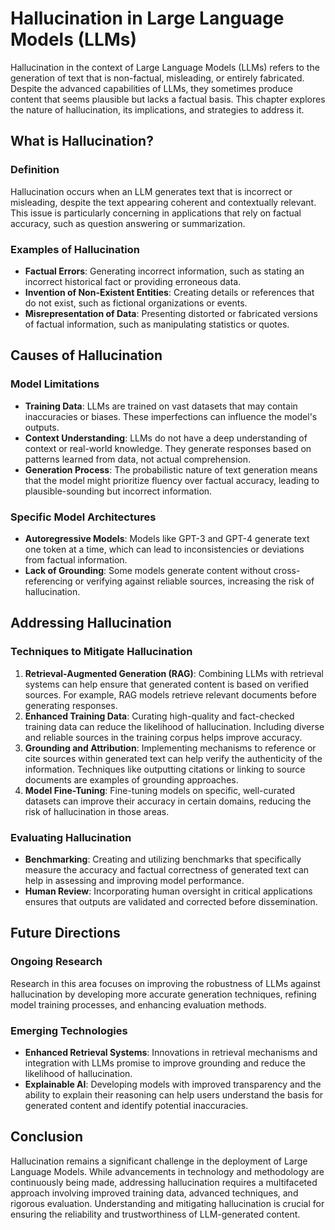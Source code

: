 # Hallucination in Large Language Models (LLMs)

Hallucination in the context of Large Language Models (LLMs) refers to the generation of text that is non-factual, misleading, or entirely fabricated. Despite the advanced capabilities of LLMs, they sometimes produce content that seems plausible but lacks a factual basis. This chapter explores the nature of hallucination, its implications, and strategies to address it.

## What is Hallucination?

### Definition

Hallucination occurs when an LLM generates text that is incorrect or misleading, despite the text appearing coherent and contextually relevant. This issue is particularly concerning in applications that rely on factual accuracy, such as question answering or summarization.

### Examples of Hallucination

- **Factual Errors**: Generating incorrect information, such as stating an incorrect historical fact or providing erroneous data.
- **Invention of Non-Existent Entities**: Creating details or references that do not exist, such as fictional organizations or events.
- **Misrepresentation of Data**: Presenting distorted or fabricated versions of factual information, such as manipulating statistics or quotes.

## Causes of Hallucination

### Model Limitations

- **Training Data**: LLMs are trained on vast datasets that may contain inaccuracies or biases. These imperfections can influence the model's outputs.
- **Context Understanding**: LLMs do not have a deep understanding of context or real-world knowledge. They generate responses based on patterns learned from data, not actual comprehension.
- **Generation Process**: The probabilistic nature of text generation means that the model might prioritize fluency over factual accuracy, leading to plausible-sounding but incorrect information.

### Specific Model Architectures

- **Autoregressive Models**: Models like GPT-3 and GPT-4 generate text one token at a time, which can lead to inconsistencies or deviations from factual information.
- **Lack of Grounding**: Some models generate content without cross-referencing or verifying against reliable sources, increasing the risk of hallucination.

## Addressing Hallucination

### Techniques to Mitigate Hallucination

1. **Retrieval-Augmented Generation (RAG)**: Combining LLMs with retrieval systems can help ensure that generated content is based on verified sources. For example, RAG models retrieve relevant documents before generating responses.
2. **Enhanced Training Data**: Curating high-quality and fact-checked training data can reduce the likelihood of hallucination. Including diverse and reliable sources in the training corpus helps improve accuracy.
3. **Grounding and Attribution**: Implementing mechanisms to reference or cite sources within generated text can help verify the authenticity of the information. Techniques like outputting citations or linking to source documents are examples of grounding approaches.
4. **Model Fine-Tuning**: Fine-tuning models on specific, well-curated datasets can improve their accuracy in certain domains, reducing the risk of hallucination in those areas.

### Evaluating Hallucination

- **Benchmarking**: Creating and utilizing benchmarks that specifically measure the accuracy and factual correctness of generated text can help in assessing and improving model performance.
- **Human Review**: Incorporating human oversight in critical applications ensures that outputs are validated and corrected before dissemination.

## Future Directions

### Ongoing Research

Research in this area focuses on improving the robustness of LLMs against hallucination by developing more accurate generation techniques, refining model training processes, and enhancing evaluation methods.

### Emerging Technologies

- **Enhanced Retrieval Systems**: Innovations in retrieval mechanisms and integration with LLMs promise to improve grounding and reduce the likelihood of hallucination.
- **Explainable AI**: Developing models with improved transparency and the ability to explain their reasoning can help users understand the basis for generated content and identify potential inaccuracies.

## Conclusion

Hallucination remains a significant challenge in the deployment of Large Language Models. While advancements in technology and methodology are continuously being made, addressing hallucination requires a multifaceted approach involving improved training data, advanced techniques, and rigorous evaluation. Understanding and mitigating hallucination is crucial for ensuring the reliability and trustworthiness of LLM-generated content.
